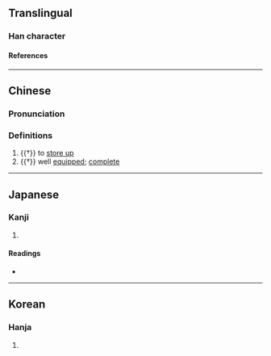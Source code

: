 {{character info/new}}
==Translingual==

===Han character===
{{Han char|rn=9|rad=人|as=09|sn=11|four=24241|canj=OHOI|ids=⿰亻待}}

====References====
{{Han ref|kx=0111.240|dkj=00888|dj=0237.210|hdz=10192.120|uh=506B}}

----

==Chinese==
{{zh-forms|alt=㣥}}

===Pronunciation===
{{zh-pron
|m=zhì
|c=zi6,ci5
|mc=y
|cat=v,a
}}

===Definitions===
{{zh-hanzi}}

# {{†}} to [[store up]]
# {{†}} well [[equipped]]; [[complete]]

----

==Japanese==

===Kanji===
{{ja-kanji|grade=|rs=人09}}

# {{defn|lang=ja|sort=人09}}

====Readings====
* {{ja-readings|on=[[ち]] (chi), [[じ]] (ji)|kun=[[まつ]] (matsu), [[そなえる]] (sonaeru), [[そなわる]] (sonawaru)}}

----

==Korean==

===Hanja===
{{ko-hanja|hangeul=치|rv=chi|mr=ch'i|y=chi}}

# {{defn|lang=ko|sort=人09}}